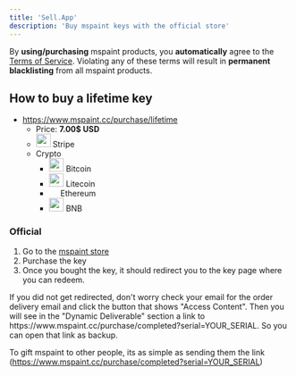 ```yaml
---
title: 'Sell.App'
description: 'Buy mspaint keys with the official store'
---
```


<Callout type="warn">By **using/purchasing** mspaint products, you **automatically** agree to the [Terms of Service](https://www.mspaint.cc/tos). Violating any of these terms will result in **permanent blacklisting** from all mspaint products.</Callout>

## How to buy a lifetime key
- https://www.mspaint.cc/purchase/lifetime
    - Price: **7.00$ USD**
    - <div className="flex align-center gap-2"> <img src="/images/icons/stripe.webp" width="26" height="24" style={{ verticalAlign: "middle", margin: "0" }} /> <span>Stripe</span> </div>
    - Crypto
        - <div className="flex align-center gap-2"> <img src="/images/icons/bitcoin.webp" width="26" height="24" style={{ verticalAlign: "middle", margin: "0" }} /> <span>Bitcoin</span> </div>
        - <div className="flex align-center gap-2"> <img src="/images/icons/litecoin.webp" width="26" height="24" style={{ verticalAlign: "middle", margin: "0" }} /> <span>Litecoin</span> </div>
        - <div className="flex align-center gap-2"> <img src="/images/icons/ethereum.webp" width="16" height="14" style={{ verticalAlign: "middle", margin: "0px 5px 0px 5px" }} /> <span>Ethereum</span> </div>
        - <div className="flex align-center gap-2"> <img src="/images/icons/bnb.webp" width="26" height="24" style={{ verticalAlign: "middle", margin: "0" }} /> <span>BNB</span> </div>

### Official
1. Go to the [mspaint store](https://shop.mspaint.cc/product/mspaint-lifetime-key?store=mspaint&quantity=1&data=faq)
2. Purchase the key
3. Once you bought the key, it should redirect you to the key page where you can redeem.

<Callout type="info">
    If you did not get redirected, don't worry check your email for the order delivery email and click the button that shows "Access Content". Then you will see in the "Dynamic Deliverable" section a link to https://www.mspaint.cc/purchase/completed?serial=YOUR_SERIAL. So you can open that link as backup.
</Callout>

To gift mspaint to other people, its as simple as sending them the link (https://www.mspaint.cc/purchase/completed?serial=YOUR_SERIAL)